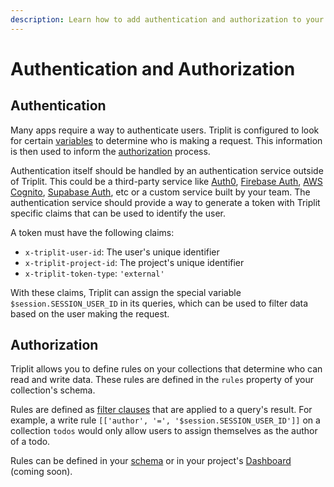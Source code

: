 ```yaml
---
description: Learn how to add authentication and authorization to your Triplit project.
---
```


# Authentication and Authorization

## Authentication

Many apps require a way to authenticate users. Triplit is configured to look for certain [variables](/client/query/variables) to determine who is making a request. This information is then used to inform the [authorization](#authorization) process.

Authentication itself should be handled by an authentication service outside of Triplit. This could be a third-party service like [Auth0](https://auth0.com/), [Firebase Auth](https://firebase.google.com/products/auth), [AWS Cognito](https://aws.amazon.com/cognito/), [Supabase Auth](https://supabase.com/docs/auth), etc or a custom service built by your team. The authentication service should provide a way to generate a token with Triplit specific claims that can be used to identify the user.

A token must have the following claims:

- `x-triplit-user-id`: The user's unique identifier
- `x-triplit-project-id`: The project's unique identifier
- `x-triplit-token-type`: `'external'`

With these claims, Triplit can assign the special variable `$session.SESSION_USER_ID` in its queries, which can be used to filter data based on the user making the request.

## Authorization

Triplit allows you to define rules on your collections that determine who can read and write data. These rules are defined in the `rules` property of your collection's schema.

Rules are defined as [filter clauses](/client/query/where) that are applied to a query's result. For example, a write rule `[['author', '=', '$session.SESSION_USER_ID']]` on a collection `todos` would only allow users to assign themselves as the author of a todo.

Rules can be defined in your [schema](/schemas/rules) or in your project's [Dashboard](https://www.triplit.dev/dashboard) (coming soon).
